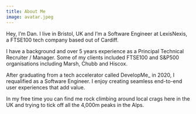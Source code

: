 ```yaml
---
title: About Me
image: avatar.jpeg
---
```


Hey, I’m Dan. I live in Bristol, UK and I’m a Software Engineer at LexisNexis, a FTSE100 tech company based out of Cardiff.

I have a background and over 5 years experience as a Principal Technical Recruiter / Manager. Some of my clients included FTSE100 and S&amp;P500 organisations including Marsh, Chubb and Hiscox.

After graduating from a tech accelerator called DevelopMe_ in 2020, I requalified as a Software Engineer. I enjoy creating seamless end-to-end user experiences that add value.

In my free time you can find me rock climbing around local crags here in the UK and trying to tick off all the 4,000m peaks in the Alps.